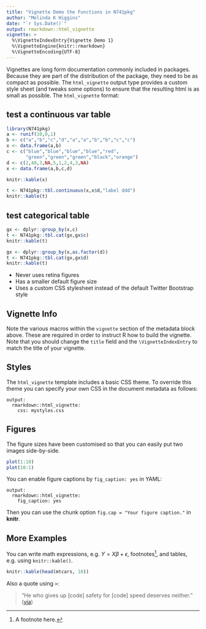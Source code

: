 ```yaml
---
title: "Vignette Demo the Functions in N741pkg"
author: "Melinda K Higgins"
date: "`r Sys.Date()`"
output: rmarkdown::html_vignette
vignette: >
  %\VignetteIndexEntry{Vignette Demo 1}
  %\VignetteEngine{knitr::rmarkdown}
  %\VignetteEncoding{UTF-8}
---
```


Vignettes are long form documentation commonly included in packages. Because they are part of the distribution of the package, they need to be as compact as possible. The `html_vignette` output type provides a custom style sheet (and tweaks some options) to ensure that the resulting html is as small as possible. The `html_vignette` format:

## test a continuous var table

```r
library(N741pkg)
a <- runif(10,0,1)
b <- c("a","b","c","d","a","a","b","b","c","c")
x <- data.frame(a,b)
c <- c("blue","blue","blue","blue","red",
       "green","green","green","black","orange")
d <- c(2,40,3,NA,5,1,2,4,3,NA)
x <- data.frame(a,b,c,d)

knitr::kable(x)

t <- N741pkg::tbl.continuous(x,x$d,"label ddd")
knitr::kable(t)
```


## test categorical table

```r
gx <- dplyr::group_by(x,c)
t <- N741pkg::tbl.cat(gx,gx$c)
knitr::kable(t)

gx <- dplyr::group_by(x,as.factor(d))
t <- N741pkg::tbl.cat(gx,gx$d)
knitr::kable(t)

```

- Never uses retina figures
- Has a smaller default figure size
- Uses a custom CSS stylesheet instead of the default Twitter Bootstrap style

## Vignette Info

Note the various macros within the `vignette` section of the metadata block above. These are required in order to instruct R how to build the vignette. Note that you should change the `title` field and the `\VignetteIndexEntry` to match the title of your vignette.

## Styles

The `html_vignette` template includes a basic CSS theme. To override this theme you can specify your own CSS in the document metadata as follows:

    output: 
      rmarkdown::html_vignette:
        css: mystyles.css

## Figures

The figure sizes have been customised so that you can easily put two images side-by-side. 

```r
plot(1:10)
plot(10:1)
```

You can enable figure captions by `fig_caption: yes` in YAML:

    output:
      rmarkdown::html_vignette:
        fig_caption: yes

Then you can use the chunk option `fig.cap = "Your figure caption."` in **knitr**.

## More Examples

You can write math expressions, e.g. $Y = X\beta + \epsilon$, footnotes^[A footnote here.], and tables, e.g. using `knitr::kable()`.

```r
knitr::kable(head(mtcars, 10))
```

Also a quote using `>`:

> "He who gives up [code] safety for [code] speed deserves neither."
([via](https://twitter.com/hadleywickham/status/504368538874703872))
